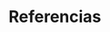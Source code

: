 # Referencias

\begin{hangparas}{1.5em}{1}

Anderson, E. (1935). The irises of the Gaspe Peninsula. \textit{Bulletin of the American Iris Society}, 59, 2–5.

Baker, M. (2016). 1,500 scientists lift the lid on reproducibility. \textit{Nature}, 533(7604), 452–454. \url{https://doi.org/10.1038/533452a}

Bryan, J. (2018). \textit{Happy Git and GitHub for the useR}. \url{https://happygitwithr.com/}

Burnham, K. P., \& Anderson, D. R. (2004). Multimodel inference: understanding AIC and BIC in model selection. \textit{Sociological Methods \& Research}, 33(2), 261-304.

Chang, W. (2018). \textit{R graphics cookbook} (2nd ed.). O’Reilly Media.

Chambers, J. (2008). \textit{Software for data analysis: Programming with R} (1st ed.). Springer. \url{https://doi.org/10.1007/978-0-387-75936-4}

Cleveland, W. S. (1993). \textit{Visualizing Data}. Hobart Press.

Cui, B. (2023). \textit{DataExplorer: Automate data exploration for complete preliminary analysis} (versión 0.8.3) [Paquete R]. CRAN. \url{https://CRAN.R-project.org/package=DataExplorer}

Field, A. (2013). \textit{Discovering statistics using IBM SPSS statistics: and sex and drugs and rock'n'roll} (4th ed.). Sage.

Field, A. (2018). \textit{Discovering statistics using R}. Sage.

Fisher, R. (1936). Iris [Dataset]. UCI Machine Learning Repository. \url{https://doi.org/10.24432/C56C76}

Friendly, M. (2008). A brief history of data visualization. In \textit{Handbook of Data Visualization} (pp. 15–56). Springer. \url{https://doi.org/10.1007/978-3-540-33037-0_2}

Gentleman, R., \& Temple Lang, D. (2007). Statistical analyses and reproducible research. \textit{Journal of Computational and Graphical Statistics}, 16(1), 1–23. \url{https://doi.org/10.1198/106186007X178663}

Grolemund, G., \& Wickham, H. (2017). \textit{R for data science}. O’Reilly Media. \url{https://r4ds.had.co.nz/}

Healy, K. (2018). \textit{Data visualization: A practical introduction}. Princeton University Press.

Hernández, F., Usuga, O., \& Mazo, M. (12 de agosto de 2024). \textit{Modelos de regresión con R}. Github.io. \url{https://fhernanb.github.io/libro_regresion/}

Ihaka, R., \& Gentleman, R. (1996). R: A language for data analysis and graphics. \textit{Journal of Computational and Graphical Statistics}, 5(3), 299–314. \url{https://doi.org/10.1080/10618600.1996.10474713}

James, G., Witten, D., Hastie, T., \& Tibshirani, R. (2013). \textit{An introduction to statistical learning: with applications in R}. Springer.

Kutner, M. H., Nachtsheim, C. J., Neter, J., \& Li, W. (2005). \textit{Applied linear statistical models} (5th ed.). McGraw-Hill, Irwin.

Montgomery, D. C., Peck, E. A., \& Vining, G. G. (2012). \textit{Introduction to linear regression analysis} (Vol. 821). John Wiley \& Sons.

Moore, D. S., Notz, W. I., \& Flinger, M. A. (2017). \textit{The basic practice of statistics} (8th ed.). W. H. Freeman.

Murrell, P. (2018). \textit{R graphics} (3rd ed.). Chapman and Hall/CRC. \url{https://doi.org/10.1201/9780429422768}

National Academies of Sciences, Engineering, and Medicine. (2019). \textit{Reproducibility and replicability in science}. National Academies Press. \url{https://doi.org/10.17226/25303}

Navarro, D. J. (2019). \textit{Learning statistics with R: A tutorial for psychology students and other beginners} (versión 0.6). \url{https://learningstatisticswithr.com}

R Core Team. (2023). \textit{R: A language and environment for statistical computing}. R Foundation for Statistical Computing. \url{https://www.r-project.org/}

Revelle, W. (2023). \textit{psych: Procedures for psychological, psychometric, and personality research} (versión 2.3.6) [Paquete R]. CRAN. \url{https://CRAN.R-project.org/package=psych}

Rosales Castillo, J. M. (2005). Micropropagación de Calahuala Phlebodium psedoaureum (Cav.) Lellinger con tres tipos de explantes en diferentes medios de cultivo in vitro. Tesis Ing. Agr. Guatemala, Universidad de San Carlos de Guatemala, Facultad de Agronomía.

The Turing Way Community. (2023). \textit{The Turing Way: A handbook for reproducible, ethical and collaborative research}. \url{https://the-turing-way.netlify.app}

Trujillo Sierra, E. (2022). Modelo de Regresión Lineal Múltiple - Salinidad. RStudio Pubs. Recuperado de: \url{https://rstudio-pubs-static.s3.amazonaws.com/940966_d007915418ef41c7874f7316aa972543.html}

Tufte, E. (2001). \textit{The visual display of quantitative information} (2nd ed.). Graphics Press.

Tukey, J. W. (1977). \textit{Exploratory data analysis}. Addison-Wesley.

Venables, W. N., \& Ripley, B. D. (2002). \textit{Modern applied statistics with S} (4th ed.). Springer. \url{https://doi.org/10.1007/978-0-387-21706-2}

Wickham, H. (2016). \textit{ggplot2: Elegant graphics for data analysis}. Springer. \url{https://ggplot2.tidyverse.org}

Wickham, H., Averick, M., Bryan, J., Chang, W., D’Agostino McGowan, L., François, R., Grolemund, G., Hayes, A., Henry, L., Hester, J., Kuhn, M., Pedersen, T. L., Miller, E., Bache, S. M., Müller, K., Ooms, J., Robinson, D., Seidel, D. P., Spinu, V., ... Yutani, H. (2019). Welcome to the tidyverse. \textit{Journal of Open Source Software}, 4(43), 1686. \url{https://doi.org/10.21105/joss.01686}

Wickham, H., François, R., Henry, L., \& Müller, K. (2019). \textit{dplyr: A grammar of data manipulation} (versión 1.1.2) [Paquete R]. CRAN. \url{https://CRAN.R-project.org/package=dplyr}

Wickham, H., \& Grolemund, G. (2017). \textit{R for data science: Import, tidy, transform, visualize, and model data}. O’Reilly Media. \url{https://r4ds.had.co.nz}

Wilkinson, L. (2005). \textit{The grammar of graphics} (2nd ed.). Springer. \url{https://doi.org/10.1007/0-387-28695-0}

Wilkinson, M. D., Dumontier, M., Aalbersberg, I. J., Appleton, G., Axton, M., Baak, A., Blomberg, N., Boiten, J.-W., da Silva Santos, L. B., Bourne, P. E., Bouwman, J., Brookes, A. J., Clark, T., Crosas, M., Dillo, I., Dumon, O., Edmunds, S., Evelo, C. T., Finkers, R., ... Mons, B. (2016). The FAIR Guiding Principles for scientific data management and stewardship. \textit{Scientific Data}, 3, 160018. \url{https://doi.org/10.1038/sdata.2016.18}

Wilson, G., Bryan, J., Cranston, K., Kitzes, J., Nederbragt, A. J., \& Teal, T. K. (2017). Good enough practices in scientific computing. \textit{PLOS Computational Biology}, 13(6), e1005510. \url{https://doi.org/10.1371/journal.pcbi.1005510}

Xie, Y., Allaire, J. J., \& Grolemund, G. (2018). \textit{R Markdown: The definitive guide} (1st ed.). Chapman and Hall/CRC. \url{https://doi.org/10.1201/9781138359444}

\end{hangparas}
